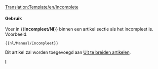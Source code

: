 <noinclude>[[Translation:Template/en/Incomplete]]</noinclude><noinclude></noinclude>{{en/Ambox| type  = content
| image = en/Archive/Lists/UnderConstructionOrange.png
| text  = <strong>Incompleet</strong><br>A.u.b. let op dat de informatie op deze pagina nog niet compleet is, omdat het nog in bewerking is.
}}<includeonly>{{{1|[[Category:nl/Uit te breiden artikelen]]}}}</includeonly><noinclude>

====Gebruik====
Voer in <nowiki>{{</nowiki>'''Incompleet/Nl'''<nowiki>}}</nowiki> binnen een artikel sectie als het incompleet is. Voorbeeld:
<pre>{{nl/Manual/Incompleet}}</pre>
Dit artikel zal worden toegevoegd aan [[:Category:nl/Uit te breiden artikelen|Uit te breiden artikelen]].

[[Category:nl/Manual/Base Set/Berichtenbox|I]]</noinclude>